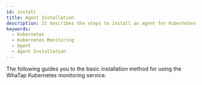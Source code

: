 ```yaml
---
id: install
title: Agent Installation
description: It describes the steps to install an agent for Kubernetes monitoring.
keywords:
  - Kubernetes
  - Kubernetes Monitoring
  - Agent
  - Agent Installation
---
```



The following guides you to the basic installation method for using the WhaTap Kubernetes monitoring service.


<Agentsignupguide />

<Youtube ko='KHUIzcxxdW8' en='DwjeYmXCCSo' ja='DwjeYmXCCSo' />


<Createprojectv2 />


<Accesskeyv2 />

